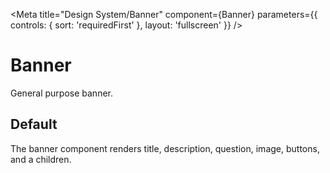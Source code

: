 
<Meta
  title="Design System/Banner"
  component={Banner}
  parameters={{
    controls: { sort: 'requiredFirst' },
    layout: 'fullscreen'
  }}
/>

# Banner

General purpose banner.

## Default

The banner component renders title, description, question, image, buttons, and a children.

<Canvas>
  <Story story={stories.Default} />
</Canvas>
